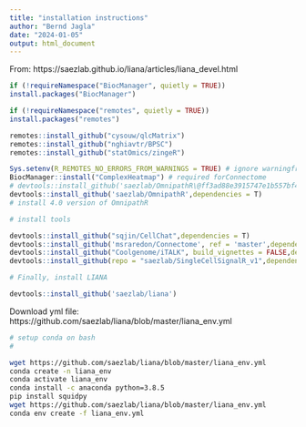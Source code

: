 ```yaml
---
title: "installation instructions"
author: "Bernd Jagla"
date: "2024-01-05"
output: html_document
---
```


From: https://saezlab.github.io/liana/articles/liana_devel.html

```r

if (!requireNamespace("BiocManager", quietly = TRUE))
install.packages("BiocManager")

if (!requireNamespace("remotes", quietly = TRUE))
install.packages("remotes")

remotes::install_github("cysouw/qlcMatrix")
remotes::install_github("nghiavtr/BPSC")
remotes::install_github("statOmics/zingeR")

Sys.setenv(R_REMOTES_NO_ERRORS_FROM_WARNINGS = TRUE) # ignore warningfrom iTALK 
BiocManager::install("ComplexHeatmap") # required forConnectome
# devtools::install_github('saezlab/OmnipathR\@ff3ad88e3915747e1b557bf44ac5396f9525dd7e')
devtools::install_github('saezlab/OmnipathR',dependencies = T)
# install 4.0 version of OmnipathR

# install tools

devtools::install_github("sqjin/CellChat",dependencies = T)
devtools::install_github('msraredon/Connectome', ref = 'master',dependencies = T)
devtools::install_github("Coolgenome/iTALK", build_vignettes = FALSE,dependencies = T) #A modified version of SingleCellSignalR (SCA) that enables external resources 
devtools::install_github(repo = "saezlab/SingleCellSignalR_v1",dependencies = T, subdir = "SingleCellSignalR")

# Finally, install LIANA

devtools::install_github('saezlab/liana')
```

Download yml file:
https://github.com/saezlab/liana/blob/master/liana_env.yml


```sh
# setup conda on bash
# 

wget https://github.com/saezlab/liana/blob/master/liana_env.yml
conda create -n liana_env
conda activate liana_env
conda install -c anaconda python=3.8.5
pip install squidpy
wget https://github.com/saezlab/liana/blob/master/liana_env.yml
conda env create -f liana_env.yml
```



